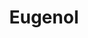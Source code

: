 ---
title: Eugenol
aka:
  - 4-allyl-2-methoxyphenol
duration_chart_title: Oral Duration of Eugenol
duration_chart:
  total: 15–30 m
  onset: 3m
  coming_up: 7m
  plateau: 15m
  coming_down: 7m
  after_effects: 22m
positive_effects: mood lift, increased energy, feelings of connection, sensory appreciation
neutral_effects: appetite suppression, disinhibition
negative_effects: increased heart rate, muscle tension
image_location: /src/assets/Images/Eugenol/Eugenol (structural formula).png
dosage_table:
  title: Oral Dosage of Eugenol
  threshold: 10 mg
  light: 50 mg
  common: 100 mg
  strong: 200 mg
  heavy: 300+ mg
warnings: Toxic.
--- 